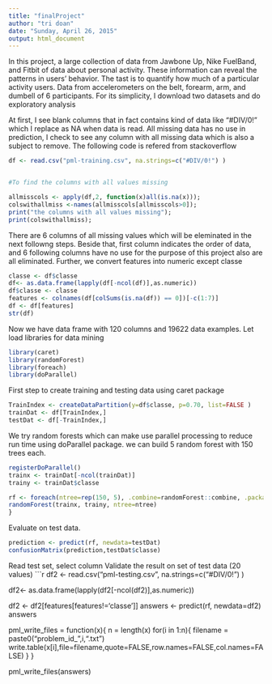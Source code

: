 ```yaml
---
title: "finalProject"
author: "tri doan"
date: "Sunday, April 26, 2015"
output: html_document
---
```


In this project, a large collection of data  from Jawbone Up, Nike FuelBand, and Fitbit of data about personal activity. These information can reveal the patterns in users' behavior. The tast is to quantify how much of a particular activity users. Data from accelerometers on the belt, forearm, arm, and dumbell of 6 participants. For its simplicity, I download  two datasets and do exploratory analysis

At first, I see blank columns that in fact contains kind of data like "#DIV/0!" which I replace as NA when data is read. All missing data has no use in prediction, I check to see any column with all missing data which is also a subject to remove.
The following code is refered from stackoverflow


```r
df <- read.csv("pml-training.csv", na.strings=c("#DIV/0!") )


#To find the columns with all values missing

allmisscols <- apply(df,2, function(x)all(is.na(x)));  
colswithallmiss <-names(allmisscols[allmisscols>0]);    
print("the columns with all values missing");    
print(colswithallmiss);

```
 There are 6 columns of all missing values which will be eleminated in the next followng steps. Beside that, first column indicates the order of data, and 6 following columns have no use for the purpose of this project also are all eliminated. Further, we convert features into numeric except classe 
```r
classe <- df$classe
df<- as.data.frame(lapply(df[-ncol(df)],as.numeric))
df$classe <- classe
features <- colnames(df[colSums(is.na(df)) == 0])[-c(1:7)]
df <- df[features]
str(df)

```
Now we have data frame with 120 columns and 19622 data examples. Let load libraries for data mining
```r

library(caret)
library(randomForest)
library(foreach)
library(doParallel)
```
First step to create training and testing data using caret package
```r
TrainIndex <- createDataPartition(y=df$classe, p=0.70, list=FALSE )
trainDat <- df[TrainIndex,]
testDat <- df[-TrainIndex,]

```
We try random forests which can make use parallel processing to reduce run time using doParallel package. we can build 5 random forest with 150 trees each.
```r
registerDoParallel()
trainx <- trainDat[-ncol(trainDat)]
trainy <- trainDat$classe

rf <- foreach(ntree=rep(150, 5), .combine=randomForest::combine, .packages='randomForest') %dopar% {
randomForest(trainx, trainy, ntree=ntree) 
}
```

Evaluate on test data.
```r

prediction <- predict(rf, newdata=testDat)
confusionMatrix(prediction,testDat$classe)
```
Read test set, select column
Validate the result on set of test data (20 values)
```r

df2 <- read.csv("pml-testing.csv", na.strings=c("#DIV/0!") )

df2<- as.data.frame(lapply(df2[-ncol(df2)],as.numeric))


df2 <- df2[features[features!='classe']]
answers <- predict(rf, newdata=df2)
answers

pml_write_files = function(x){
  n = length(x)
  for(i in 1:n){
    filename = paste0("problem_id_",i,".txt")
    write.table(x[i],file=filename,quote=FALSE,row.names=FALSE,col.names=FALSE)
  }
}

pml_write_files(answers)